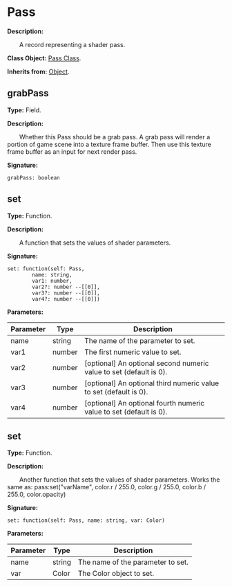 # Pass

**Description:**

&emsp;&emsp;A record representing a shader pass.

**Class Object:** [Pass Class](/docs/api/Class%20Object/Pass).

**Inherits from:** [Object](/docs/api/Class/Object).

## grabPass

**Type:** Field.

**Description:**

&emsp;&emsp;Whether this Pass should be a grab pass.
A grab pass will render a portion of game scene into a texture frame buffer.
Then use this texture frame buffer as an input for next render pass.

**Signature:**
```tl
grabPass: boolean
```

## set

**Type:** Function.

**Description:**

&emsp;&emsp;A function that sets the values of shader parameters.

**Signature:**
```tl
set: function(self: Pass,
		name: string,
		var1: number,
		var2?: number --[[0]],
		var3?: number --[[0]],
		var4?: number --[[0]])
```

**Parameters:**

| Parameter | Type | Description |
| --- | --- | --- |
| name | string | The name of the parameter to set. |
| var1 | number | The first numeric value to set. |
| var2 | number | [optional] An optional second numeric value to set (default is 0). |
| var3 | number | [optional] An optional third numeric value to set (default is 0). |
| var4 | number | [optional] An optional fourth numeric value to set (default is 0). |

## set

**Type:** Function.

**Description:**

&emsp;&emsp;Another function that sets the values of shader parameters.
Works the same as:
pass:set("varName", color.r / 255.0, color.g / 255.0, color.b / 255.0, color.opacity)

**Signature:**
```tl
set: function(self: Pass, name: string, var: Color)
```

**Parameters:**

| Parameter | Type | Description |
| --- | --- | --- |
| name | string | The name of the parameter to set. |
| var | Color | The Color object to set. |